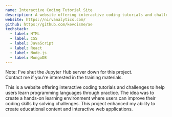 ```yaml
---
name: Interactive Coding Tutorial Site
description: A website offering interactive coding tutorials and challenges to help users learn programming languages through practice.
website: https://nirvanalytics.com/
github: https://github.com/kevcisme/ae
techstack:
  - label: HTML
  - label: CSS
  - label: JavaScript
  - label: React
  - label: Node.js
  - label: MongoDB
---
```


Note: I've shut the Jupyter Hub server down for this project.  
Contact me if you're interested in the training materials.

This is a website offering interactive coding tutorials and challenges to help users learn programming languages through practice. 
The idea was to create a hands-on learning environment where users can improve their coding skills by solving challenges. 
This project enhanced my ability to create educational content and interactive web applications.